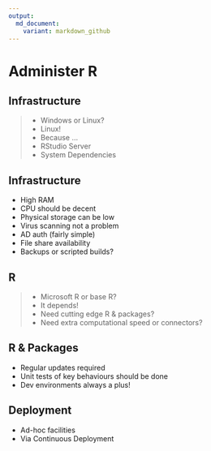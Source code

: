 ```yaml
---
output:
  md_document:
    variant: markdown_github
---
```

# Administer R
## Infrastructure
>- Windows or Linux?
>- Linux!
>- Because ...
>- RStudio Server
>- System Dependencies

## Infrastructure
- High RAM
- CPU should be decent
- Physical storage can be low
- Virus scanning not a problem
- AD auth (fairly simple)
- File share availability
- Backups or scripted builds?

## R
>- Microsoft R or base R?
>- It depends!
>- Need cutting edge R & packages?
>- Need extra computational speed or connectors?

## R & Packages
- Regular updates required
- Unit tests of key behaviours should be done
- Dev environments always a plus!

## Deployment
- Ad-hoc facilities
- Via Continuous Deployment